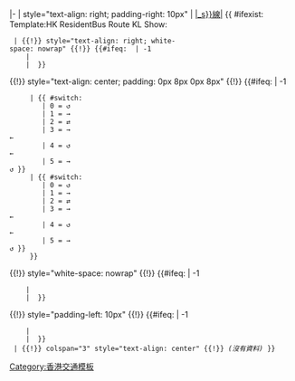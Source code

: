 <includeonly>|-
| style="text-align: right; padding-right: 10px" | [[香港居民巴士{{String split|{{{1|}}}|_s}}線|{{String split|{{{1|}}}|_s}}]]
{{ #ifexist: Template:HK ResidentBus Route KL Show:{{String split|{{{1|}}}|_s}}
  | {{!}} style="text-align: right; white-space: nowrap" {{!}} {{#ifeq: {{Str find|{{{1|}}}|_s}} | -1 
     | {{HK ResidentBus Route KL Show:{{{1|}}}|format=endpoint1}}
     | {{HK ResidentBus Route KL Show:{{String split|{{{1|}}}|_s}}|format=special{{String split|{{{1|}}}|_s|2}}_endpoint1}} }}
{{!}} style="text-align: center; padding: 0px 8px 0px 8px" {{!}} {{#ifeq: {{Str find|{{{1|}}}|_s}} | -1 
      | {{ #switch: {{HK ResidentBus Route KL Show:{{String split|{{{1|}}}|_s}}|format=direction}}
         | 0 = ↺
         | 1 = →
         | 2 = ⇄ 
         | 3 = →<br/>←
         | 4 = ↺<br/>←
         | 5 = →<br/>↺ }}
      | {{ #switch: {{HK ResidentBus Route KL Show:{{String split|{{{1|}}}|_s}}|format=special{{String split|{{{1|}}}|_s|2}}_direction}}
         | 0 = ↺
         | 1 = →
         | 2 = ⇄
         | 3 = →<br/>←
         | 4 = ↺<br/>←
         | 5 = →<br/>↺ }}
      }}
{{!}} style="white-space: nowrap" {{!}} {{#ifeq: {{Str find|{{{1|}}}|_s}} | -1 
     | {{HK ResidentBus Route KL Show:{{{1|}}}|format=endpoint2}}
     | {{HK ResidentBus Route KL Show:{{String split|{{{1|}}}|_s}}|format=special{{String split|{{{1|}}}|_s|2}}_endpoint2}} }}
{{!}} style="padding-left: 10px" {{!}} {{#ifeq: {{Str find|{{{1|}}}|_s}} | -1 
     | {{HK ResidentBus Route KL Show:{{{1|}}}|format=status}}
     | {{HK ResidentBus Route KL Show:{{String split|{{{1|}}}|_s}}|format=special{{String split|{{{1|}}}|_s|2}}_status}} }}
  | {{!}} colspan="3" style="text-align: center" {{!}} ''(沒有資料)'' }}</includeonly><noinclude>
{{Documentation}}
[[Category:香港交通模板]]
</noinclude>